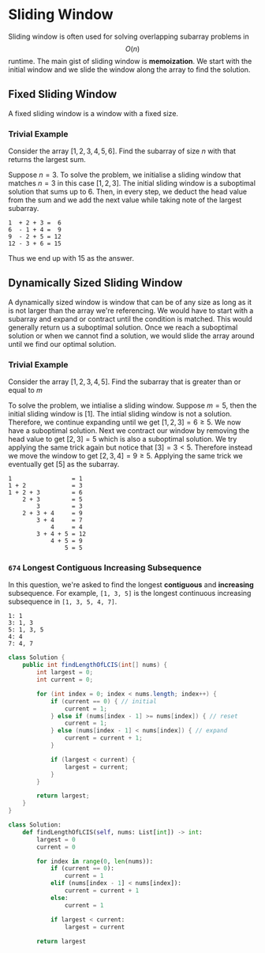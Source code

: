 # Sliding Window

Sliding window is often used for solving overlapping subarray problems in 
$$O(n)$$ runtime. The main gist of sliding window is **memoization**. We start
with the initial window and we slide the window along the array to find the
solution.

## Fixed Sliding Window

A fixed sliding window is a window with a fixed size.

### Trivial Example

Consider the array $\left[1, 2, 3, 4, 5, 6 \right]$. Find the subarray of size
$n$ with that returns the largest sum.

Suppose $n = 3$. To solve the problem, we initialise a sliding window that
matches $n = 3$ in this case $\left[ 1, 2, 3 \right]$. The initial sliding
window is a suboptimal solution that sums up to $6$. Then, in every step, we
deduct the head value from the sum and we add the next value while taking note
of the largest subarray.

```
1  + 2 + 3 =  6
6  - 1 + 4 =  9
9  - 2 + 5 = 12
12 - 3 + 6 = 15
```

Thus we end up with 15 as the answer.

## Dynamically Sized Sliding Window

A dynamically sized window is window that can be of any size as long as it is
not larger than the array we're referencing. We would have to start with a
subarray and expand or contract until the condition is matched. This would
generally return us a suboptimal solution. Once we reach a suboptimal solution
or when we cannot find a solution, we would slide the array around until we find
our optimal solution.

### Trivial Example

Consider the array $\left[1, 2, 3, 4, 5 \right]$. Find the subarray that is
greater than or equal to $m$

To solve the problem, we intialise a sliding window. Suppose $m = 5$, then the
initial sliding window is $\left[ 1 \right]$. The intial sliding window is not a
solution. Therefore, we continue expanding until we get
$\left[ 1, 2, 3 \right] = 6 \ge 5$. We now have a suboptimal solution. Next we
contract our window by removing the head value to get $\left[ 2, 3 \right] = 5$
which is also a suboptimal solution. We try applying the same trick again but
notice that $\left[ 3 \right] = 3 < 5$. Therefore instead we move the window to
get $\left[ 2, 3, 4 \right] = 9 \ge 5$. Applying the same trick we eventually
get $\left[ 5 \right]$ as the subarray.

```
1                 = 1
1 + 2             = 3
1 + 2 + 3         = 6
    2 + 3         = 5
        3         = 3
    2 + 3 + 4     = 9
        3 + 4     = 7
            4     = 4
        3 + 4 + 5 = 12
            4 + 5 = 9
                5 = 5
```

### `674` Longest Contiguous Increasing Subsequence

In this question, we're asked to find the longest **contiguous** and
**increasing** subsequence. For example, `[1, 3, 5]` is the longest continuous
increasing subsequence in `[1, 3, 5, 4, 7]`.

```
1: 1
3: 1, 3
5: 1, 3, 5 
4: 4
7: 4, 7
```

```java
class Solution {
    public int findLengthOfLCIS(int[] nums) {
        int largest = 0;
        int current = 0;

        for (int index = 0; index < nums.length; index++) {
            if (current == 0) { // initial
                current = 1;
            } else if (nums[index - 1] >= nums[index]) { // reset
                current = 1;
            } else (nums[index - 1] < nums[index]) { // expand
                current = current + 1;
            }

            if (largest < current) {
                largest = current;
            }
        }

        return largest;
    }
}
```

```python
class Solution:
    def findLengthOfLCIS(self, nums: List[int]) -> int:
        largest = 0
        current = 0

        for index in range(0, len(nums)):
            if (current == 0):
                current = 1
            elif (nums[index - 1] < nums[index]):
                current = current + 1
            else:
                current = 1

            if largest < current:
                largest = current
        
        return largest
```
